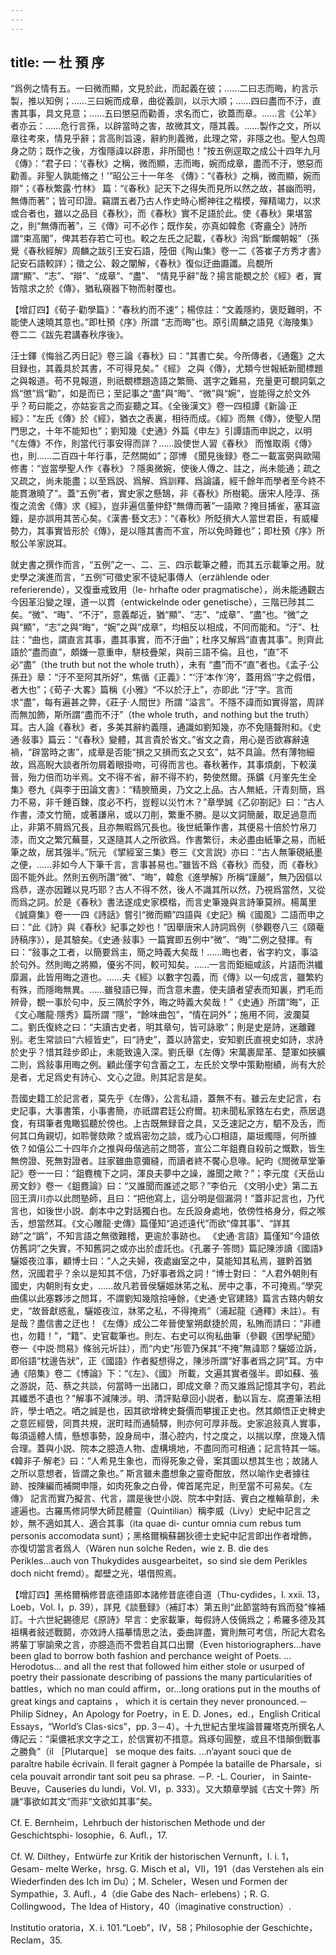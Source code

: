```yaml
---
---
---
```

title: 一 杜 預 序
---




“爲例之情有五。一曰微而顯，文見於此，而起義在彼；……二曰志而晦，約言示製，推以知例；……三曰婉而成章，曲從義訓，以示大順；……四曰盡而不汙，直書其事，具文見意；……五曰懲惡而勸善，求名而亡，欲蓋而章。……言《公羊》者亦云：……危行言孫，以辟當時之害，故微其文，隱其義。……製作之文，所以章往考來，情見乎辭；言高則旨遠，辭約則義微，此理之常，非隱之也。聖人包周身之防；既作之後，方復隱諱以辟患，非所聞也！”按五例逕取之成公十四年九月《傳》：“君子曰：‘《春秋》之稱，微而顯，志而晦，婉而成章，盡而不汙，懲惡而勸善。非聖人孰能脩之！’”昭公三十一年冬 《傳》：“《春秋》之稱，微而顯，婉而辯”；《春秋繁露·竹林》 篇：“《春秋》記天下之得失而見所以然之故，甚幽而明，無傳而著”；皆可印證。竊謂五者乃古人作史時心嚮神往之楷模，殫精竭力，以求或合者也，雖以之品目《春秋》，而《春秋》實不足語於此。使《春秋》果堪當之，則“無傳而著”，三《傳》可不必作；既作矣，亦真如韓愈《寄盦仝》詩所謂“束高閣”，俾其若存若亡可也。較之左氏之記載，《春秋》洵爲“斷爛朝報”（孫覺《春秋經解》周麟之跋引王安石語，陸佃《陶山集》卷一二《答崔子方秀才書》記安石語較詳）；徵之公、穀之闡解，《春秋》復似迂曲讔讖。烏覩所謂“顯”、“志”、“辯”、“成章”、“盡”、 “情見乎辭”哉？揚言能覩之於《經》者，實皆陰求之於《傳》，猶私窺器下物而射覆也。

【增訂四】《荀子·勸學篇》：“春秋約而不速”；楊倞註：“文義隱約，褒貶難明，不能使人速曉其意也。”即杜預《序》所謂 “志而晦”也。原引周麟之語見《海陵集》卷二二《跋先君講春秋序後》。

汪士鐸《悔翁乙丙日記》卷三論《春秋》曰：“其書亡矣。今所傳者，《通鑑》之大目録也，其義具於其書，不可得見矣。”《經》 之與《傳》，尤類今世報紙新聞標題之與報道。苟不見報道，則祇覩標題造語之繁簡、選字之難易，充量更可覩詞氣之爲“懲”爲“勸”，如是而已；至記事之“盡”與“晦”、“微”與“婉”，豈能得之於文外乎？苟曰能之，亦姑妄言之而妄聽之耳。《全後漢文》卷一四桓譚《新論·正經》：“左氏《傳》於《經》，猶衣之表裏，相待而成。《經》而無《傳》，使聖人閉門思之，十年不能知也”；劉知幾《史通》外篇《申左》引譚語而申説之，以明 “《左傳》不作，則當代行事安得而詳？……設使世人習《春秋》 而惟取兩《傳》也，則……二百四十年行事，茫然闕如”；邵博 《聞見後録》卷二一載富弼與歐陽修書：“豈當學聖人作《春秋》？隱奥微婉，使後人傳之、註之，尚未能通；疏之又疏之，尚未能盡；以至爲説、爲解、爲訓釋、爲論議，經千餘年而學者至今終不能貫澈曉了”。蓋“五例”者，實史家之懸鵠，非《春秋》所樹範。唐宋人陸淳、孫復之流舍《傳》求《經》，豈非遍信董仲舒“無傳而著”一語歟？掩目捕雀，塞耳盜鐘，是亦誤用其苦心矣。《漢書·藝文志》：“《春秋》所貶損大人當世君臣，有威權勢力，其事實皆形於《傳》，是以隱其書而不宣，所以免時難也”；即杜預《序》所駁公羊家説耳。

就史書之撰作而言，“五例”之一、二、三、四示載筆之體，而其五示載筆之用。就史學之演進而言，“五例”可徵史家不徒紀事傳人（erzählende oder referierende），又復垂戒致用（le- hrhafte oder pragmatische），尚未能通觀古今因革沿變之理，道一以貫（entwickelnde oder genetische），三階已陟其二矣。“微”、“晦”、“不汙”，意義鄰近，猶“顯”、“志”、“成章”、“盡”也。“微”之與“顯”，“志”之與“晦”，“婉”之與“成章”，均相反以相成，不同而能和。“汙”、杜註：“曲也，謂直言其事，盡其事實，而不汙曲”；杜序又解爲“直書其事”。則齊此語於“盡而直”，頗嫌一意重申，駢枝疊架，與前三語不倫。且也，“直”不必“盡”（the truth but not the whole truth），未有 “盡”而不“直”者也。《孟子·公孫丑》章：“汙不至阿其所好”，焦循《正義》：“‘汙’本作‘洿’，蓋用爲‘’字之假借，者大也”；《荀子·大畧》篇稱《小雅》“不以於汙上”，亦即此 “汙”字。言而求“盡”，每有遍甚之弊，《莊子·人間世》所謂 “溢言”。不隱不諱而如實得當，周詳而無加飾，斯所謂“盡而不汙”（the whole truth，and nothing but the truth）耳。古人論《春秋》者，多美其辭約義隱，通識如劉知幾，亦不免隨聱附和。《史通·敍事》篇云：“《春秋》變體，其言貴於省文。”省文之貴，用心是否欲寡辭遠禍，“辟當時之害”，成章是否能“損之又損而玄之又玄”，姑不具論。然有薄物細故，爲高睨大談者所勿屑着眼掛吻，可得而言也。春秋著作，其事煩劇，下較漢晉，殆力倍而功半焉。文不得不省，辭不得不約，勢使然爾。孫鑛《月峯先生全集》卷九《與李于田論文書》：“精腴簡奥，乃文之上品。古人無紙，汗青刻簡，爲力不易，非千錘百鍊，度必不朽，豈輕以災竹木？”章學誠《乙卯劄記》曰：“古人作書，漆文竹簡，或著謙帛，或以刀削，繁重不勝。是以文詞簡嚴，取足過意而止，非第不屑爲冗長，且亦無暇爲冗長也。後世紙筆作書，其便易十倍於竹帛刀漆，而文之繁冗蕪蔓，又遂隨其人之所欲爲。作書繁衍，未必盡由紙筆之易，而紙筆之故，居其强半。”阮元 《揅經室三集》卷三《文言説》亦曰：“古人無筆硯紙墨之便，……非如今人下筆千言，言事甚易也。”雖皆不爲《春秋》而發，而《春秋》固不能外此。然則五例所讚“微”、“晦”，韓愈《進學解》所稱“謹嚴”，無乃因傴以爲恭，遂亦因難以見巧耶？古人不得不然，後人不識其所以然，乃視爲當然，又從而爲之詞。於是《春秋》書法遂成史家模楷，而言史筆幾與言詩筆莫辨。楊萬里《誠齋集》卷一一四《詩話》嘗引“微而顯”四語與《史記》稱《國風》二語而申之曰：“此《詩》與《春秋》紀事之妙也！”因舉唐宋人詩詞爲例（參觀卷八三《頤菴詩稿序》），是其驗矣。《史通·敍事》一篇實即五例中“微”、“晦”二例之發揮。有曰：“敍事之工者，以簡要爲主，簡之時義大矣哉！……晦也者，省字約文，事溢於句外。然則晦之將顯，優劣不同，較可知矣。……一言而鉅細咸該，片語而洪纖靡漏，此皆用晦之道也。……夫《經》以數字包義，而《傳》以一句成言，雖繁約有殊，而隱晦無異。……雖發語已殫，而含意未盡，使夫讀者望表而知裏，捫毛而辨骨，覩一事於句中，反三隅於字外，晦之時義大矣哉！”《史通》所謂“晦”，正《文心雕龍·隱秀》篇所謂 “隱”，“餘味曲包”，“情在詞外”；施用不同，波瀾莫二。劉氏復終之曰：“夫讀古史者，明其章句，皆可詠歌”；則是史是詩，迷離難别。老生常談曰“六經皆史”，曰“詩史”，蓋以詩當史，安知劉氏直視史如詩，求詩於史乎？惜其跬步即止，未能致遠入深。劉氏舉《左傳》宋萬裹犀革、楚軍如挾纊二則，爲敍事用晦之例。顧此僅字句含蓄之工，左氏於文學中策勳樹績，尚有大於是者，尤足爲史有詩心、文心之證。則其記言是矣。

吾國史籍工於記言者，莫先乎《左傳》，公言私語，蓋無不有。雖云左史記言，右史記事，大事書策，小事書簡，亦祇謂君廷公府爾。初未聞私家臵左右史，燕居退食，有珥筆者鬼瞰狐聽於傍也。上古既無録音之具，又乏速記之方，駟不及舌，而何其口角親切，如聆謦欬歟？或爲密勿之談，或乃心口相語，屬垣燭隱，何所據依？如僖公二十四年介之推與母偕逃前之問答，宣公二年鉏麑自殺前之慨歎，皆生無傍證、死無對證者。註家雖曲意彌縫，而讀者終不饜心息喙。紀昀《閲微草堂筆記》卷一一曰：“鉏麑槐下之詞，渾良夫夢中之譟，誰聞之歟？”；李元度《天岳山房文鈔》卷一《鉏麑論》曰：“又誰聞而誰述之耶？”李伯元 《文明小史》第二五回王濟川亦以此問塾師，且曰：“把他寫上，這分明是個漏洞！”蓋非記言也，乃代言也，如後世小説、劇本中之對話獨白也。左氏設身處地，依傍性格身分，假之喉舌，想當然耳。《文心雕龍·史傳》篇僅知“追述遠代”而欲“偉其事”、“詳其跡”之“譌”，不知言語之無徵難稽，更逾於事跡也。 《史通·言語》篇僅知“今語依仿舊詞”之失實，不知舊詞之或亦出於虚託也。《孔叢子·答問》篇記陳涉讀《國語》驪姬夜泣事，顧博士曰：“人之夫婦，夜處幽室之中，莫能知其私焉，雖黔首猶然，況國君乎？余以是知其不信，乃好事者爲之詞！”博士對曰： “人君外朝則有國史，内朝則有女史，……故凡若晉侯驪姬牀笫之私、房中之事，不可掩焉。”學究曲儒以此塞夥涉之問耳，不謂劉知幾陰拾唾餘，《史通·史官建臵》篇言古臵内朝女史，“故晉獻惑亂，驪姬夜泣，牀笫之私，不得掩焉”（浦起龍《通釋》未註）。有是哉？盡信書之迂也！《左傳》成公二年晉使鞏朔獻捷於周，私賄而請曰：“非禮也，勿籍！”，“籍”、史官載筆也。則左、右史可以徇私曲筆（參觀《困學紀聞》卷一《中説·問易》條翁元圻註），而“内史”彤管乃保其“不掩”無諱耶？驪姬泣訴，即俗語“枕邊告狀”，正《國語》作者擬想得之，陳涉所謂“好事者爲之詞”耳。方中通《陪集》卷二《博論》下：“《左》、《國》 所載，文遍其實者强半。即如蘇、張之游説，范、蔡之共談，何當時一出諸口，即成文章？而又誰爲記憶其字句，若此其纖悉不遺也？”解事不減陳涉。明、清評點章回小説者，動以盲左、腐遷筆法相許，學士哂之。哂之誠是也，因其欲增稗史聱價而攀援正史也。然其頗悟正史稗史之意匠經營，同貫共規，泯町畦而通騎驛，則亦何可厚非哉。史家追敍真人實事，每須遥體人情，懸想事勢，設身局中，潛心腔内，忖之度之，以揣以摩，庶幾入情合理。蓋與小説、院本之臆造人物、虚構境地，不盡同而可相通；記言特其一端。《韓非子·解老》曰：“人希見生象也，而得死象之骨，案其圖以想其生也；故諸人之所以意想者，皆謂之象也。” 斯言雖未盡想象之靈奇酣放，然以喻作史者據往跡、按陳編而補闕申隱，如肉死象之白骨，俾首尾完足，則至當不可易矣。《左傳》 記言而實乃擬言、代言，謂是後世小説、院本中對話、賓白之椎輪草創，未遽遍也。古羅馬修詞學大師昆體靈（Quintilian）稱李威（Livy）史紀中記言之妙，無不適如其人、適合其事（ita quae di- cuntur omnia cum rebus tum personis accomodata sunt）；黑格爾稱蘇錫狄德士史紀中記言即出作者增飾，亦復切當言者爲人（Wären nun solche Reden，wie z. B. die des Perikles...auch von Thukydides ausgearbeitet，so sind sie dem Perikles doch nicht fremd）。鄰壁之光，堪借照焉。

【增訂四】黑格爾稱修昔底德語即本諸修昔底德自道（Thu-cydides，I. xxii. 13，Loeb，Vol. I，p. 39），詳見《談藝録》（補訂本）第五則“此節當時有爲而發”條補訂。十六世紀錫德尼《原詩》早言：史家載筆，每假詩人伎倆爲之；希羅多德及其祖構者敍述戰鬬，亦效詩人描摹情思之法，委曲詳盡，實則無可考信，所記大君名將輩丁寧諭衆之言，亦臆造而不啻若自其口出爾（Even historiographers...have been glad to borrow both fashion and perchance weight of Poets. ... Herodotus... and all the rest that followed him either stole or usurped of poetry their passionate describing of passions the many particularities of battles，which no man could affirm，or...long orations put in the mouths of great kings and captains ， which it is certain they never pronounced.－Philip Sidney，An Apology for Poetry，in E. D. Jones，ed.，English Critical Essays，“World’s Clas-sics”，pp. 3－4）。十九世紀古里埃論普羅塔克所撰名人傳記云：“渠儂衹求文字之工，於信實初不措意。爲琢句圓整，或且不惜顛倒戰事之勝負”（il ［Plutarque］ se moque des faits. ...n’ayant souci que de paraître habile écrivain. Il ferait gagner à Pompée la bataille de Pharsale，si cela pouvait arrondir tant soit peu sa phrase. －P. -L. Courier， in Sainte-Beuve，Causeries du lundi，Vol. VI，p. 333）。又大類章學誠《古文十弊》所譏“事欲如其文”而非“文欲如其事”矣。

Cf. E. Bernheim，Lehrbuch der historischen Methode und der Geschichtsphi- losophie，6. Aufl.，17.

Cf. W. Dilthey，Entwürfe zur Kritik der historischen Vernunft，I. i. 1，Gesam- melte Werke，hrsg. G. Misch et al，VII，191（das Verstehen als ein Wiederfinden des Ich im Du）；M. Scheler，Wesen und Formen der Sympathie，3. Aufl.，4（die Gabe des Nach- erlebens）；R. G. Collingwood，The Idea of History，40（imaginative construction）.

Institutio oratoria，X. i. 101.“Loeb”，IV，58；Philosophie der Geschichte， Reclam，35.
